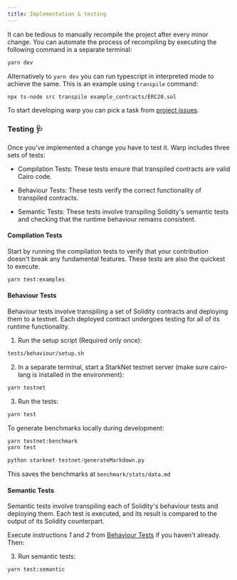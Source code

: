 ```yaml
---
title: Implementation & testing
---
```


It can be tedious to manually recompile the project after every minor change. You can automate the process of recompiling by executing the following command in a separate terminal:

```bash
yarn dev
```

Alternatively to `yarn dev` you can run typescript in interpreted mode to achieve the same. This is an example using `transpile` command:

```bash
npx ts-node src transpile example_contracts/ERC20.sol
```

To start developing warp you can pick a task from [project issues](https://github.com/NethermindEth/warp/issues).

### Testing :stethoscope:

Once you've implemented a change you have to test it. Warp includes three sets of tests:

- Compilation Tests: These tests ensure that transpiled contracts are valid Cairo code.

- Behaviour Tests: These tests verify the correct functionality of transpiled contracts.

- Semantic Tests: These tests involve transpiling Solidity's semantic tests and checking that the runtime behaviour remains consistent.

#### Compilation Tests

Start by running the compilation tests to verify that your contribution doesn't break any fundamental features. These tests are also the quickest to execute.

```bash
yarn test:examples
```

#### Behaviour Tests

Behaviour tests involve transpiling a set of Solidity contracts and deploying them to a testnet. Each deployed contract undergoes testing for all of its runtime functionality.

1. Run the setup script (Required only once):

```bash
tests/behaviour/setup.sh
```

2. In a separate terminal, start a StarkNet testnet server (make sure cairo-lang is installed in the environment):

```bash
yarn testnet
```

3. Run the tests:

```bash
yarn test
```

To generate benchmarks locally during development:

```bash
yarn testnet:benchmark
yarn test
```

```python
python starknet-testnet/generateMarkdown.py
```

This saves the benchmarks at `benchmark/stats/data.md`

#### Semantic Tests

Semantic tests involve transpiling each of Solidity's behaviour tests and deploying them. Each test is executed, and its result is compared to the output of its Solidity counterpart.

Execute instructions _1_ and _2_ from [Behaviour Tests](#behaviour-tests) if you haven't already. Then:

3. Run semantic tests:

```bash
yarn test:semantic
```

